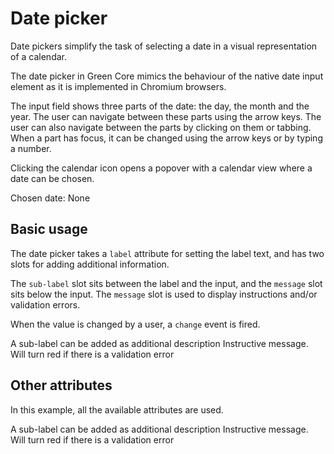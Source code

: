 
# Date picker

Date pickers simplify the task of selecting a date in a visual representation of a calendar.

The date picker in Green Core mimics the behaviour of the native date input element as it is
implemented in Chromium browsers.

The input field shows three parts of the date: the day, the month and the year. The user can
navigate between these parts using the arrow keys. The user can also navigate between the parts
by clicking on them or tabbing. When a part has focus, it can be changed using the arrow keys or
by typing a number.

Clicking the calendar icon opens a popover with a calendar view where a date can be chosen.

<div style={{ dummy: registerTransitionalStyles() }}>
  <gds-datepicker label="Label" onchange="document.getElementById('chosen-date').innerHTML = this.value?.toISOString() || 'None'"></gds-datepicker>
  Chosen date: <span id="chosen-date">None</span>
</div>

## Basic usage

The date picker takes a `label` attribute for setting the label text, and has two slots for adding
additional information.

The `sub-label` slot sits between the label and the input, and the `message` slot sits below the
input. The `message` slot is used to display instructions and/or validation errors.

When the value is changed by a user, a `change` event is fired.

<div style={{ dummy: registerTransitionalStyles() }}>
  <gds-datepicker label="Label" onchange="console.log(this.value)">
    <span slot="sub-label">A sub-label can be added as additional description</span>
    <span slot="message">Instructive message. Will turn red if there is a validation error</span>
  </gds-datepicker>
</div>

## Other attributes

In this example, all the available attributes are used.

<div style={{ dummy: registerTransitionalStyles() }}>
  <gds-datepicker label="Label" onchange="console.log(this.value)" min="2022-11-11" max="2024-02-20" showWeekNumbers>
    <span slot="sub-label">A sub-label can be added as additional description</span>
    <span slot="message">Instructive message. Will turn red if there is a validation error</span>
  </gds-datepicker>
</div>
